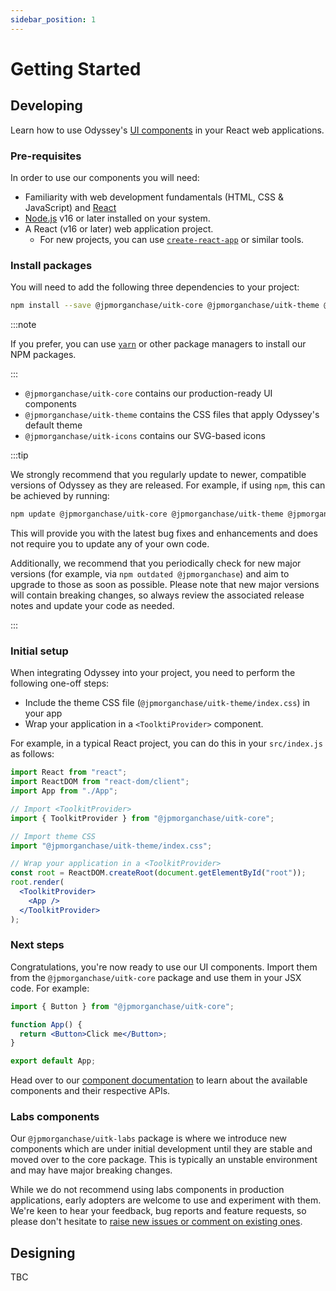 ```yaml
---
sidebar_position: 1
---
```


# Getting Started

## Developing

Learn how to use Odyssey's [UI components](/docs/components/) in your React web applications.

### Pre-requisites

In order to use our components you will need:

- Familiarity with web development fundamentals (HTML, CSS & JavaScript) and [React](https://reactjs.org/)
- [Node.js](https://nodejs.org/) v16 or later installed on your system.
- A React (v16 or later) web application project.
  - For new projects, you can use [`create-react-app`](https://github.com/facebook/create-react-app#creating-an-app) or similar tools.

### Install packages

You will need to add the following three dependencies to your project:

```sh
npm install --save @jpmorganchase/uitk-core @jpmorganchase/uitk-theme @jpmorganchase/uitk-icons
```

:::note

If you prefer, you can use [`yarn`](https://yarnpkg.com/) or other package managers to install our NPM packages.

:::

- `@jpmorganchase/uitk-core` contains our production-ready UI components
- `@jpmorganchase/uitk-theme` contains the CSS files that apply Odyssey's default theme
- `@jpmorganchase/uitk-icons` contains our SVG-based icons

:::tip

We strongly recommend that you regularly update to newer, compatible versions of Odyssey as they are released. For example, if using `npm`, this can be achieved by running:

```sh
npm update @jpmorganchase/uitk-core @jpmorganchase/uitk-theme @jpmorganchase/uitk-icons
```

This will provide you with the latest bug fixes and enhancements and does not require you to update any of your own code.

Additionally, we recommend that you periodically check for new major versions (for example, via `npm outdated @jpmorganchase`) and aim to upgrade to those as soon as possible. Please note that new major versions will contain breaking changes, so always review the associated release notes and update your code as needed.

:::

### Initial setup

When integrating Odyssey into your project, you need to perform the following one-off steps:

- Include the theme CSS file (`@jpmorganchase/uitk-theme/index.css`) in your app
- Wrap your application in a `<ToolktiProvider>` component.

For example, in a typical React project, you can do this in your `src/index.js` as follows:

```jsx
import React from "react";
import ReactDOM from "react-dom/client";
import App from "./App";

// Import <ToolkitProvider>
import { ToolkitProvider } from "@jpmorganchase/uitk-core";

// Import theme CSS
import "@jpmorganchase/uitk-theme/index.css";

// Wrap your application in a <ToolkitProvider>
const root = ReactDOM.createRoot(document.getElementById("root"));
root.render(
  <ToolkitProvider>
    <App />
  </ToolkitProvider>
);
```

### Next steps

Congratulations, you're now ready to use our UI components. Import them from the `@jpmorganchase/uitk-core` package and use them in your JSX code. For example:

```jsx
import { Button } from "@jpmorganchase/uitk-core";

function App() {
  return <Button>Click me</Button>;
}

export default App;
```

Head over to our [component documentation](/docs/components/) to learn about the available components and their respective APIs.

### Labs components

Our `@jpmorganchase/uitk-labs` package is where we introduce new components which are under initial development until they are stable and moved over to the core package. This is typically an unstable environment and may have major breaking changes.

While we do not recommend using labs components in production applications, early adopters are welcome to use and experiment with them. We're keen to hear your feedback, bug reports and feature requests, so please don't hesitate to [raise new issues or comment on existing ones](https://github.com/jpmorganchase/uitk/issues).

## Designing

TBC
